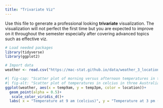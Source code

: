 ```yaml
---
title: "Trivariate Viz"
---
```


Use this file to generate a professional looking **trivariate** visualization.  The visualization will not perfect the first time but you are expected to improve on it throughout the semester especially after covering advanced topics such as effective viz.

```r
# Load needed packages
library(tidyverse)
library(ggplot2)
```

```r
# Import data
weather <- read.csv("https://mac-stat.github.io/data/weather_3_locations.csv") 
```

```r
#| fig-cap: "Scatter plot of morning versus afternoon temperatures in three Australian cities. Created by Zach Marshak, Feb. 2025, data source Mac-Stat Git Hub."
#| fig-alt: "Scatter plot of temperatures in celcius in three Australian cities. The cities Hobart, Uluru, and Wollongong are each a different colored point, the x axis is temperatures at 9 am and the y axis is temperatures at 3 pm. Uluru has the typically highest temperatures, followed by Wollongong then Hobart"
ggplot(weather, aes(x = temp9am, y = temp3pm, color = location))+
  geom_point(alpha = 0.5)+
   scale_color_viridis_d()+
  labs( x = "Temperature at 9 am (celcius)", y = "Temperature at 3 pm (celcius)", color = "City", Title = "Temperatures in Australian Cities")
```
